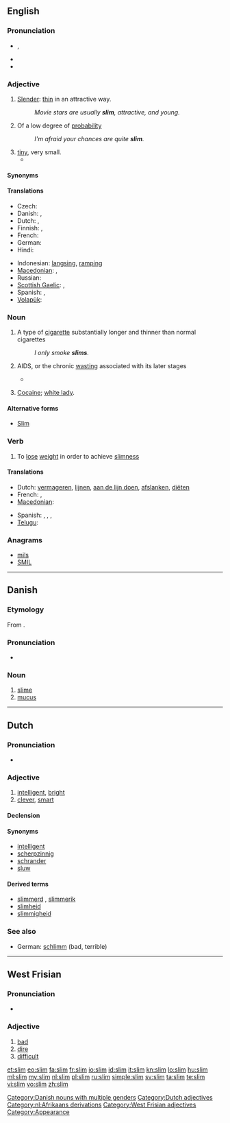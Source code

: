 {{also|slím}}
==English==

===Pronunciation===
* {{IPA|/ˈslɪm/}}, {{SAMPA|/"slIm/}}
* {{audio|en-us-slim.ogg|Audio (US)}}
* {{rhymes|ɪm}}

===Adjective===
{{en-adj|slimm|er}}

# {{context|of a person}} [[slender|Slender]]: [[thin]] in an attractive way.
#: ''Movie stars are usually '''slim''', attractive, and young.''
# Of a low degree of [[probability]]
#: ''I'm afraid your chances are quite '''slim'''.''
# [[tiny]], very small.
#* {{quote-news
|year=2011
|date=January 15
|author=Saj Chowdhury
|title=Man City 4 - 3 Wolves
|work=BBC
|url=http://news.bbc.co.uk/sport2/hi/football/eng_prem/9357962.stm
|page=
|passage=Wolves' debatable third in the last 10 minutes, with the ball only crossing the line by the '''slimmest''' of margins if at all, ensured a cracking finale, although City would have been left aggrieved had they let the win slip. }}


====Synonyms====
{{ws_refer|thin|skinny}}

====Translations====
{{trans-top|slender}}
* Czech: {{t-|cs|štíhlý|m}}
* Danish: {{t|da|slank}}, {{t|da|tynd}}
* Dutch: {{t+|nl|slank}}, {{t+|nl|dun}}
* Finnish: {{t-|fi|hoikka}}, {{t+|fi|laiha}}
* French: {{t+|fr|mince}}
* German: {{t+|de|schlank}}
* Hindi: {{t+|hi|पतला|tr=patlā|xs=Hindi}}
{{trans-mid}}
* Indonesian: [[langsing]], [[ramping]]
* [[Macedonian]]: {{t-|mk|слаб|m|tr=slab}},  {{t-|mk|тенок|m|tr=ténok}}
* Russian: {{t|ru|стройный|tr=strójnyj}}
* [[Scottish Gaelic]]: {{t-|gd|caol|xs=Scottish Gaelic}},  {{t-|gd|seang|xs=Scottish Gaelic}}
* Spanish: {{t+|es|flaco}}, {{t+|es|delgado}}
* [[Volapük]]: {{t|vo|lunedik}}
{{trans-bottom}}

===Noun===
{{en-noun}}

# A type of [[cigarette]] substantially longer and thinner than normal cigarettes
#: ''I only smoke '''slims'''.''
# {{East Africa}} AIDS, or the chronic [[wasting]] associated with its later stages
#* {{quote-book|2003|Charled F. Gilks|editors=David A. Warrell et al.|chapter=HIV in the Developing World|Oxford Textbook of Medicine|edition=4th ed.|volume=Volume 1|url=http://books.google.com/books?id=o35zXS3B_TUC|isbn=0198570147|page=446
|passage=As in the West, only about 50 per cent of patients with '''slim''' fully investigated will have a putative pathogen identified.}}
# {{slang|uncountable}} [[cocaine|Cocaine]]; [[white lady]].

====Alternative forms====
* {{sense|AIDS}} [[Slim]]

===Verb===
{{en-verb|slims|slimming|slimmed|slimmed}}

# To [[lose]] [[weight]] in order to achieve [[slimness]]

====Translations====
{{trans-top|lose weight}}
* Dutch: [[vermageren]], [[lijnen]], [[aan de lijn doen]], [[afslanken]], [[diëten]]
* French: {{t+|fr|maigrir}}, {{t+|fr|mincir}}
* [[Macedonian]]: {{t|mk|слабее|tr=slábee}}
{{trans-mid}}
* Spanish: {{t-|es|adelgazarse}},  {{t-|es|enflaquecer}},  {{t|es|enflaquecerse}},  {{t-|es|enflacar}}
* [[Telugu]]: {{t|te|సన్నబడు|tr=sannabadu|sc=Telu}}
{{trans-bottom}}

===Anagrams===
* [[mils#English|mils]]
* [[SMIL#English|SMIL]]

----

==Danish==

===Etymology===
From {{etyl|non|da}} {{term|slím||slime|lang=non}}.

===Pronunciation===
* {{IPA|/sliːm/|[sliːˀm]|lang=da}}

===Noun===
{{infl|da|noun|g=c|g2=n|singular definite|slimen|or|slimet|uncountable}}

# [[slime]]
# [[mucus]]

[[Category:Danish nouns with multiple genders]]

----

==Dutch==

===Pronunciation===
* {{audio|Nl-slim.ogg|audio}}

===Adjective===
{{nl-adj|slimmer}}

# [[intelligent]], [[bright]]
# [[clever]], [[smart]]

====Declension====
{{nl-decl-adj|slimme}}

====Synonyms====
* [[intelligent]]
* [[scherpzinnig]]
* [[schrander]]
* [[sluw]]

====Derived terms====
* [[slimmerd]] {{m}}, [[slimmerik]] {{m}}
* [[slimheid]]
* [[slimmigheid]]

===See also===
* German: [[schlimm]] (bad, terrible)

[[Category:Dutch adjectives]]
[[Category:nl:Afrikaans derivations]]

----

==West Frisian==

===Pronunciation===

* {{IPA|/slɪm/|lang=fy}}

===Adjective===
{{infl|fy|adjective}}

# [[bad]]
# [[dire]]
# [[difficult]]

[[Category:West Frisian adjectives]]
[[Category:Appearance]]

[[et:slim]]
[[eo:slim]]
[[fa:slim]]
[[fr:slim]]
[[io:slim]]
[[id:slim]]
[[it:slim]]
[[kn:slim]]
[[lo:slim]]
[[hu:slim]]
[[ml:slim]]
[[my:slim]]
[[nl:slim]]
[[pl:slim]]
[[ru:slim]]
[[simple:slim]]
[[sv:slim]]
[[ta:slim]]
[[te:slim]]
[[vi:slim]]
[[vo:slim]]
[[zh:slim]]